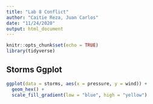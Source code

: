 ```yaml
---
title: "Lab 8 Conflict"
author: "Caitie Reza, Juan Carlos"
date: "11/24/2020"
output: html_document
---
```


```r
knitr::opts_chunk$set(echo = TRUE)
library(tidyverse)
```

## Storms Ggplot


```r
ggplot(data = storms, aes(x = pressure, y = wind)) +
  geom_hex() +
  scale_fill_gradient(low = "blue", high = "yellow")
```

